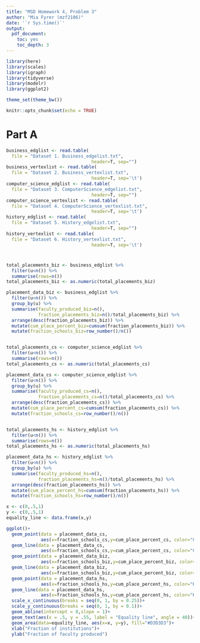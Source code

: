 ---
title: "MSD Homework 4, Problem 3"
author: "Mia Fyrer (mzf2106)"
date: '`r Sys.time()`'
output:
  pdf_document:
    toc: yes
    toc_depth: 3
---

```{r setup, include=FALSE}
library(here)
library(scales)
library(igraph)
library(tidyverse)
library(modelr)
library(ggplot2)

theme_set(theme_bw())

knitr::opts_chunk$set(echo = TRUE)

```

# Part A



```{r read in paper data}

business_edglist <- read.table(
  file = "Dataset 1. Business_edgelist.txt", 
                                header=T, sep="")
business_vertexlist <- read.table(
  file = "Dataset 2. Business_vertexlist.txt", 
                                header=T, sep='\t')
computer_science_edglist <- read.table(
  file = "Dataset 3. ComputerScience_edgelist.txt",
                                header=T, sep="")
computer_science_vertexlist <- read.table(
  file = "Dataset 4. ComputerScience_vertexlist.txt", 
                                header=T, sep='\t')
history_edglist <- read.table(
  file = "Dataset 5. History_edgelist.txt",
                                header=T, sep="")
history_vertexlist <- read.table(
  file = "Dataset 6. History_vertexlist.txt", 
                                header=T, sep='\t')


```

#

```{r plot-neighbors-vs-node}

total_placements_biz <- business_edglist %>%
  filter(u<n()) %>%
  summarise(rows=n())
total_placements_biz <- as.numeric(total_placements_biz)

placement_data_biz <- business_edglist %>%
  filter(u<n()) %>%
  group_by(u) %>%
  summarise(faculty_produced_biz=n(),
            fraction_placements_biz=n()/total_placements_biz) %>%
  arrange(desc(fraction_placements_biz)) %>%
  mutate(cum_place_percent_biz=cumsum(fraction_placements_biz)) %>%
  mutate(fraction_schools_biz=row_number()/n())


total_placements_cs <- computer_science_edglist %>%
  filter(u<n()) %>%
  summarise(rows=n())
total_placements_cs <- as.numeric(total_placements_cs)

placement_data_cs <- computer_science_edglist %>%
  filter(u<n()) %>%
  group_by(u) %>%
  summarise(faculty_produced_cs=n(),
            fraction_placements_cs=n()/total_placements_cs) %>%
  arrange(desc(fraction_placements_cs)) %>%
  mutate(cum_place_percent_cs=cumsum(fraction_placements_cs)) %>%
  mutate(fraction_schools_cs=row_number()/n())


total_placements_hs <- history_edglist %>%
  filter(u<n()) %>%
  summarise(rows=n())
total_placements_hs <- as.numeric(total_placements_hs)

placement_data_hs <- history_edglist %>%
  filter(u<n()) %>%
  group_by(u) %>%
  summarise(faculty_produced_hs=n(),
            fraction_placements_hs=n()/total_placements_hs) %>%
  arrange(desc(fraction_placements_hs)) %>%
  mutate(cum_place_percent_hs=cumsum(fraction_placements_hs)) %>%
  mutate(fraction_schools_hs=row_number()/n())

x <- c(0,.5,1)
y <- c(0,.5,1)
equality_line <- data.frame(x,y)

ggplot()+
  geom_point(data = placement_data_cs, 
             aes(x=fraction_schools_cs,y=cum_place_percent_cs, color="Computer Science"))+
  geom_line(data = placement_data_cs, 
             aes(x=fraction_schools_cs,y=cum_place_percent_cs, color="Computer Science"))+
  geom_point(data = placement_data_biz, 
             aes(x=fraction_schools_biz,y=cum_place_percent_biz, color="Business"))+
  geom_line(data = placement_data_biz, 
             aes(x=fraction_schools_biz,y=cum_place_percent_biz, color="Business"))+
  geom_point(data = placement_data_hs, 
             aes(x=fraction_schools_hs,y=cum_place_percent_hs, color="History"))+
  geom_line(data = placement_data_hs, 
             aes(x=fraction_schools_hs,y=cum_place_percent_hs, color="History"))+
  scale_x_continuous(breaks = seq(0, 1, by = 0.25))+
  scale_y_continuous(breaks = seq(0, 1, by = 0.1))+
  geom_abline(intercept = 0,slope = 1)+
  geom_text(aes(x = .5, y = .55, label = "Equality line", angle = 40))+
  geom_area(data=equality_line, aes(x=x, y=y), fill="#D3D3D3")+
  xlab("Fraction of institutions")+
  ylab("Fraction of faculty produced")
  
  
```




